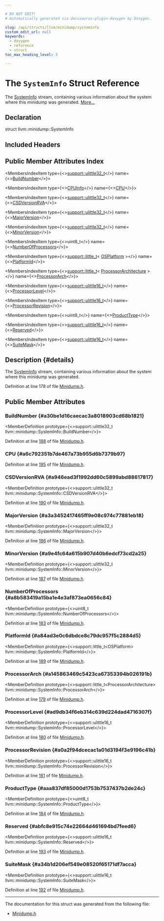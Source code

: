 ```yaml
---

# DO NOT EDIT!
# Automatically generated via docusaurus-plugin-doxygen by Doxygen.

slug: /api/structs/llvm/minidump/systeminfo
custom_edit_url: null
keywords:
  - doxygen
  - reference
  - struct
toc_max_heading_level: 3

---
```





# The `SystemInfo` Struct Reference

<DoxygenPage pluginConfig={pluginConfig}>

The <a href="/docs/api/structs/llvm/minidump/systeminfo">SystemInfo</a> stream, containing various information about the system where this minidump was generated. <a href="#details">More...</a>

## Declaration

<CodeBlock>struct llvm::minidump::SystemInfo</CodeBlock>

## Included Headers

<IncludesList>
<IncludesListItem
  filePath="llvm/BinaryFormat/Minidump.h"
  permalink="/docs/api/files/include/include/llvm/include/llvm/binaryformat/minidump-h"
  isLocal="true" />
</IncludesList>

## Public Member Attributes Index

<MembersIndex>

<MembersIndexItem
  type={<><a href="/docs/api/namespaces/llvm/support/#a206b37274fa3e908017da357d12724d1">support::ulittle32&#95;t</a></>}
  name={<><a href="#a30be1d16caecac3a8018903cd68b1821">BuildNumber</a></>}>
</MembersIndexItem>

<MembersIndexItem
  type={<><a href="/docs/api/unions/llvm/minidump/cpuinfo">CPUInfo</a></>}
  name={<><a href="#a6c792351b7de467a73b955d6b7379b97">CPU</a></>}>
</MembersIndexItem>

<MembersIndexItem
  type={<><a href="/docs/api/namespaces/llvm/support/#a206b37274fa3e908017da357d12724d1">support::ulittle32&#95;t</a></>}
  name={<><a href="#a946ead3f1992dd60c5899abd88617817">CSDVersionRVA</a></>}>
</MembersIndexItem>

<MembersIndexItem
  type={<><a href="/docs/api/namespaces/llvm/support/#a206b37274fa3e908017da357d12724d1">support::ulittle32&#95;t</a></>}
  name={<><a href="#a3a3452417465ff9e08c974c77881eb18">MajorVersion</a></>}>
</MembersIndexItem>

<MembersIndexItem
  type={<><a href="/docs/api/namespaces/llvm/support/#a206b37274fa3e908017da357d12724d1">support::ulittle32&#95;t</a></>}
  name={<><a href="#a9e4fc64a615b907d40b6edcf73cd2a25">MinorVersion</a></>}>
</MembersIndexItem>

<MembersIndexItem
  type={<>uint8&#95;t</>}
  name={<><a href="#a8b583419a15ba1e4e3af873ea0656c84">NumberOfProcessors</a></>}>
</MembersIndexItem>

<MembersIndexItem
  type={<><a href="/docs/api/namespaces/llvm/support/#af987d06ebd01c222f54d957f97dd7650">support::little&#95;t</a>&lt; <a href="/docs/api/namespaces/llvm/minidump/#ad4d22e9e54a61efb6d762e00668a378f">OSPlatform</a> &gt;</>}
  name={<><a href="#a84ad3e0c6dbdce8c79dc957f5c2884d5">PlatformId</a></>}>
</MembersIndexItem>

<MembersIndexItem
  type={<><a href="/docs/api/namespaces/llvm/support/#af987d06ebd01c222f54d957f97dd7650">support::little&#95;t</a>&lt; <a href="/docs/api/namespaces/llvm/minidump/#a22d0c83eebe4572c93fdb8a82a5e1840">ProcessorArchitecture</a> &gt;</>}
  name={<><a href="#a145863469c5423ca67353394b026191b">ProcessorArch</a></>}>
</MembersIndexItem>

<MembersIndexItem
  type={<><a href="/docs/api/namespaces/llvm/support/#a4e29b3df92632c930b82161555c3b8d6">support::ulittle16&#95;t</a></>}
  name={<><a href="#ad9db34f6eb314c639d224dad4716307f">ProcessorLevel</a></>}>
</MembersIndexItem>

<MembersIndexItem
  type={<><a href="/docs/api/namespaces/llvm/support/#a4e29b3df92632c930b82161555c3b8d6">support::ulittle16&#95;t</a></>}
  name={<><a href="#a0a2f94dcecac1a01d3194f3e9196c41b">ProcessorRevision</a></>}>
</MembersIndexItem>

<MembersIndexItem
  type={<>uint8&#95;t</>}
  name={<><a href="#aaa837df85000d1753b7537437b2de24c">ProductType</a></>}>
</MembersIndexItem>

<MembersIndexItem
  type={<><a href="/docs/api/namespaces/llvm/support/#a4e29b3df92632c930b82161555c3b8d6">support::ulittle16&#95;t</a></>}
  name={<><a href="#abfc8e915c74e22664d461694bd7feed6">Reserved</a></>}>
</MembersIndexItem>

<MembersIndexItem
  type={<><a href="/docs/api/namespaces/llvm/support/#a4e29b3df92632c930b82161555c3b8d6">support::ulittle16&#95;t</a></>}
  name={<><a href="#a34b1d206ef549e08520f65171df7acca">SuiteMask</a></>}>
</MembersIndexItem>

</MembersIndex>

## Description {#details}

The <a href="/docs/api/structs/llvm/minidump/systeminfo">SystemInfo</a> stream, containing various information about the system where this minidump was generated.

Definition at line 178 of file <a href="/docs/api/files/include/include/llvm/include/llvm/binaryformat/minidump-h">Minidump.h</a>.

<SectionDefinition>

## Public Member Attributes

### BuildNumber {#a30be1d16caecac3a8018903cd68b1821}

<MemberDefinition
  prototype={<>support::ulittle32&#95;t llvm::minidump::SystemInfo::BuildNumber</>}>

Definition at line <a href="/docs/api/files/include/include/llvm/include/llvm/binaryformat/minidump-h/#l00188">188</a> of file <a href="/docs/api/files/include/include/llvm/include/llvm/binaryformat/minidump-h">Minidump.h</a>.
</MemberDefinition>

### CPU {#a6c792351b7de467a73b955d6b7379b97}

<MemberDefinition
  prototype="CPUInfo llvm::minidump::SystemInfo::CPU">

Definition at line <a href="/docs/api/files/include/include/llvm/include/llvm/binaryformat/minidump-h/#l00195">195</a> of file <a href="/docs/api/files/include/include/llvm/include/llvm/binaryformat/minidump-h">Minidump.h</a>.
</MemberDefinition>

### CSDVersionRVA {#a946ead3f1992dd60c5899abd88617817}

<MemberDefinition
  prototype={<>support::ulittle32&#95;t llvm::minidump::SystemInfo::CSDVersionRVA</>}>

Definition at line <a href="/docs/api/files/include/include/llvm/include/llvm/binaryformat/minidump-h/#l00190">190</a> of file <a href="/docs/api/files/include/include/llvm/include/llvm/binaryformat/minidump-h">Minidump.h</a>.
</MemberDefinition>

### MajorVersion {#a3a3452417465ff9e08c974c77881eb18}

<MemberDefinition
  prototype={<>support::ulittle32&#95;t llvm::minidump::SystemInfo::MajorVersion</>}>

Definition at line <a href="/docs/api/files/include/include/llvm/include/llvm/binaryformat/minidump-h/#l00186">186</a> of file <a href="/docs/api/files/include/include/llvm/include/llvm/binaryformat/minidump-h">Minidump.h</a>.
</MemberDefinition>

### MinorVersion {#a9e4fc64a615b907d40b6edcf73cd2a25}

<MemberDefinition
  prototype={<>support::ulittle32&#95;t llvm::minidump::SystemInfo::MinorVersion</>}>

Definition at line <a href="/docs/api/files/include/include/llvm/include/llvm/binaryformat/minidump-h/#l00187">187</a> of file <a href="/docs/api/files/include/include/llvm/include/llvm/binaryformat/minidump-h">Minidump.h</a>.
</MemberDefinition>

### NumberOfProcessors {#a8b583419a15ba1e4e3af873ea0656c84}

<MemberDefinition
  prototype={<>uint8&#95;t llvm::minidump::SystemInfo::NumberOfProcessors</>}>

Definition at line <a href="/docs/api/files/include/include/llvm/include/llvm/binaryformat/minidump-h/#l00183">183</a> of file <a href="/docs/api/files/include/include/llvm/include/llvm/binaryformat/minidump-h">Minidump.h</a>.
</MemberDefinition>

### PlatformId {#a84ad3e0c6dbdce8c79dc957f5c2884d5}

<MemberDefinition
  prototype={<>support::little&#95;t&lt;OSPlatform&gt; llvm::minidump::SystemInfo::PlatformId</>}>

Definition at line <a href="/docs/api/files/include/include/llvm/include/llvm/binaryformat/minidump-h/#l00189">189</a> of file <a href="/docs/api/files/include/include/llvm/include/llvm/binaryformat/minidump-h">Minidump.h</a>.
</MemberDefinition>

### ProcessorArch {#a145863469c5423ca67353394b026191b}

<MemberDefinition
  prototype={<>support::little&#95;t&lt;ProcessorArchitecture&gt; llvm::minidump::SystemInfo::ProcessorArch</>}>

Definition at line <a href="/docs/api/files/include/include/llvm/include/llvm/binaryformat/minidump-h/#l00179">179</a> of file <a href="/docs/api/files/include/include/llvm/include/llvm/binaryformat/minidump-h">Minidump.h</a>.
</MemberDefinition>

### ProcessorLevel {#ad9db34f6eb314c639d224dad4716307f}

<MemberDefinition
  prototype={<>support::ulittle16&#95;t llvm::minidump::SystemInfo::ProcessorLevel</>}>

Definition at line <a href="/docs/api/files/include/include/llvm/include/llvm/binaryformat/minidump-h/#l00180">180</a> of file <a href="/docs/api/files/include/include/llvm/include/llvm/binaryformat/minidump-h">Minidump.h</a>.
</MemberDefinition>

### ProcessorRevision {#a0a2f94dcecac1a01d3194f3e9196c41b}

<MemberDefinition
  prototype={<>support::ulittle16&#95;t llvm::minidump::SystemInfo::ProcessorRevision</>}>

Definition at line <a href="/docs/api/files/include/include/llvm/include/llvm/binaryformat/minidump-h/#l00181">181</a> of file <a href="/docs/api/files/include/include/llvm/include/llvm/binaryformat/minidump-h">Minidump.h</a>.
</MemberDefinition>

### ProductType {#aaa837df85000d1753b7537437b2de24c}

<MemberDefinition
  prototype={<>uint8&#95;t llvm::minidump::SystemInfo::ProductType</>}>

Definition at line <a href="/docs/api/files/include/include/llvm/include/llvm/binaryformat/minidump-h/#l00184">184</a> of file <a href="/docs/api/files/include/include/llvm/include/llvm/binaryformat/minidump-h">Minidump.h</a>.
</MemberDefinition>

### Reserved {#abfc8e915c74e22664d461694bd7feed6}

<MemberDefinition
  prototype={<>support::ulittle16&#95;t llvm::minidump::SystemInfo::Reserved</>}>

Definition at line <a href="/docs/api/files/include/include/llvm/include/llvm/binaryformat/minidump-h/#l00193">193</a> of file <a href="/docs/api/files/include/include/llvm/include/llvm/binaryformat/minidump-h">Minidump.h</a>.
</MemberDefinition>

### SuiteMask {#a34b1d206ef549e08520f65171df7acca}

<MemberDefinition
  prototype={<>support::ulittle16&#95;t llvm::minidump::SystemInfo::SuiteMask</>}>

Definition at line <a href="/docs/api/files/include/include/llvm/include/llvm/binaryformat/minidump-h/#l00192">192</a> of file <a href="/docs/api/files/include/include/llvm/include/llvm/binaryformat/minidump-h">Minidump.h</a>.
</MemberDefinition>

</SectionDefinition>

<hr/>

The documentation for this struct was generated from the following file:

<ul>
<li><a href="/docs/api/files/include/include/llvm/include/llvm/binaryformat/minidump-h">Minidump.h</a></li>
</ul>

</DoxygenPage>
